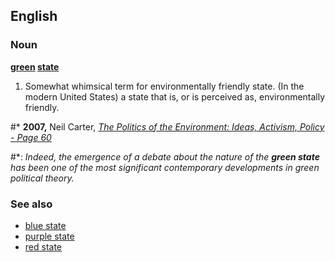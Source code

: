 ==English==

===Noun===
'''[[green]] [[state]]'''

# {{US}} {{idiomatic}} Somewhat whimsical term for environmentally friendly state. (In the modern United States) a state that is, or is perceived as, environmentally friendly.

#* '''2007,''' Neil Carter, ''[http://books.google.com/books?id=2VSAvQgyp_sC&pg=PA60&dq=%22green+state%22+-bowling&as_brr=0&sig=lHJsLALCVA0yKZXBMM4Xc7Nx1Wg  The Politics of the Environment: Ideas, Activism, Policy - Page 60]''
#*: ''Indeed, the emergence of a debate about the nature of the '''green state''' has been one of the most significant contemporary developments in green political theory.''

===See also===
* [[blue state]]
* [[purple state]]
* [[red state]]